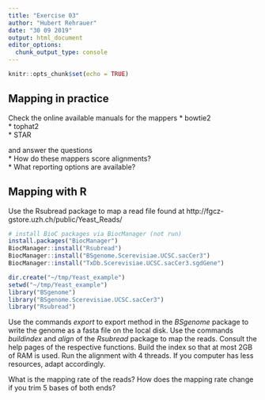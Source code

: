 ```yaml
---
title: "Exercise 03"
author: "Hubert Rehrauer"
date: "30 09 2019"
output: html_document
editor_options: 
  chunk_output_type: console
---
```


```r
knitr::opts_chunk$set(echo = TRUE)
```


## Mapping in practice

Check the online available manuals for the mappers
* bowtie2  
* tophat2  
* STAR  

and answer the questions  
* How do these mappers score alignments?  
* What reporting options are available?  


## Mapping with R

Use the Rsubread package to map a read file found at http://fgcz-gstore.uzh.ch/public/Yeast_Reads/


```r
# install BioC packages via BiocManager (not run)
install.packages("BiocManager")
BiocManager::install("Rsubread")
BiocManager::install("BSgenome.Scerevisiae.UCSC.sacCer3")
BiocManager::install("TxDb.Scerevisiae.UCSC.sacCer3.sgdGene")
```



```r
dir.create("~/tmp/Yeast_example")
setwd("~/tmp/Yeast_example")
library("BSgenome")
library("BSgenome.Scerevisiae.UCSC.sacCer3")
library("Rsubread")
```

Use the commands *export* to export method in the *BSgenome* package to write the genome as a fasta file on the local disk. Use the commands *buildindex* and *align* of the *Rsubread* package to map the reads. Consult the help pages of the respective functions. Build the index so that at most 2GB of RAM is used. Run the alignment with 4 threads. If you computer has less resources, adapt accordingly.

What is the mapping rate of the reads? How does the mapping rate change if you trim 5 bases of both ends?



